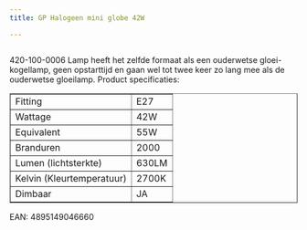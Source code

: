 ```yaml
---
title: GP Halogeen mini globe 42W

---
```



<Image src={imageProduct} width={imageProduct.width} alt="" />


420-100-0006
Lamp heeft het zelfde formaat als een ouderwetse gloei- kogellamp,
geen opstarttijd en gaan wel tot twee keer zo lang mee als de ouderwetse gloeilamp.
Product specificaties:
<table class="tabelproduct" border="1">
<tbody>
<tr>
<td>Fitting</td>
<td>E27</td>
</tr>
<tr>
<td>Wattage</td>
<td>42W</td>
</tr>
<tr>
<td>Equivalent</td>
<td>55W</td>
</tr>
<tr>
<td>Branduren</td>
<td>2000</td>
</tr>
<tr>
<td>Lumen (lichtsterkte)</td>
<td>630LM</td>
</tr>
<tr>
<td>Kelvin (Kleurtemperatuur)</td>
<td>2700K</td>
</tr>
<tr>
<td>Dimbaar</td>
<td>JA</td>
</tr>
</tbody>
</table>
EAN: 4895149046660
